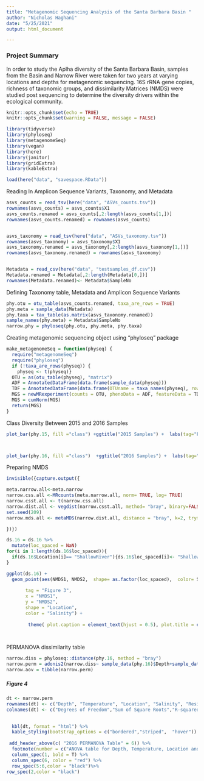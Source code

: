 ```yaml
---
title: "Metagenomic Sequencing Analysis of the Santa Barbara Basin "
author: "Nicholas Haghani"
date: "5/25/2021"
output: html_document

---
```



### Project Summary

In order to study the Aplha diversity of the Santa Barbara Basin, samples from the Basin and Narrow River were taken for two years at varying locations and depths for metagenomic sequencing. 16S rRNA gene copies, richness of taxonomic groups, and dissimilarity Matrices (NMDS) were studied post sequencing to determine the diversity drivers within the ecological community. 


```r
knitr::opts_chunk$set(echo = TRUE)
knitr::opts_chunk$set(warning = FALSE, message = FALSE) 

library(tidyverse)
library(phyloseq)
library(metagenomeSeq)
library(vegan)
library(here)
library(janitor)
library(gridExtra)
library(kableExtra)
```


```r
load(here("data", "savespace.RData"))
```


Reading In Amplicon Sequence Variants, Taxonomy, and Metadata
```r
asvs_counts = read_tsv(here("data", "ASVs_counts.tsv"))
rownames(asvs_counts) = asvs_counts$X1
asvs_counts.renamed = asvs_counts[,2:length(asvs_counts[1,])]
rownames(asvs_counts.renamed) = rownames(asvs_counts)


asvs_taxonomy = read_tsv(here("data", "ASVs_taxonomy.tsv"))
rownames(asvs_taxonomy) = asvs_taxonomy$X1
asvs_taxonomy.renamed = asvs_taxonomy[,2:length(asvs_taxonomy[1,])]
rownames(asvs_taxonomy.renamed) = rownames(asvs_taxonomy)


Metadata = read_csv(here("data", "testsamples_df.csv"))
Metadata.renamed = Metadata[,2:length(Metadata[0,])]
rownames(Metadata.renamed)<- Metadata$SampleNo

```

Defining Taxonomy table, Metadata and Amplicon Sequence Variants
```r
phy.otu = otu_table(asvs_counts.renamed, taxa_are_rows = TRUE)
phy.meta = sample_data(Metadata)
phy.taxa = tax_table(as.matrix(asvs_taxonomy.renamed))
sample_names(phy.meta) = Metadata$SampleNo
narrow.phy = phyloseq(phy.otu, phy.meta, phy.taxa)
```


Creating metagenomic sequencing object using "phyloseq" package
```r
make_metagenomeSeq = function(physeq) {
  require("metagenomeSeq")
  require("phyloseq")
  if (!taxa_are_rows(physeq)) {
    physeq <- t(physeq)}
  OTU = as(otu_table(physeq), "matrix")
  ADF = AnnotatedDataFrame(data.frame(sample_data(physeq)))
  TDF = AnnotatedDataFrame(data.frame(OTUname = taxa_names(physeq), row.names = taxa_names(physeq)))
  MGS = newMRexperiment(counts = OTU, phenoData = ADF, featureData = TDF)
  MGS = cumNorm(MGS)
  return(MGS)
}
```

Class Diversity Between 2015 and 2016 Samples
```r


plot_bar(phy.15, fill ="class") +ggtitle("2015 Samples") +  labs(tag="Figure 1") + theme( plot.caption = element_text(hjust = 0.5), plot.title = element_text(hjust = 0.5)) +geom_bar(aes(color=class, fill=class), stat="identity", position="stack",)



plot_bar(phy.16, fill ="class")  +ggtitle("2016 Samples") +  labs(tag="Figure 2") + theme( plot.caption = element_text(hjust = 0.5), plot.title = element_text(hjust = 0.5)) +geom_bar(aes(color=class, fill=class), stat="identity", position="stack",)


```




Preparing NMDS 
```r
invisible({capture.output({

meta.narrow.all<-meta.narrow
narrow.css.all <-MRcounts(meta.narrow.all, norm= TRUE, log= TRUE)
narrow.csst.all <- t(narrow.css.all)
narrow.dist.all <- vegdist(narrow.csst.all, method= "bray", binary=FALSE, diag=TRUE, upper=TRUE)
set.seed(209)
narrow.mds.all <- metaMDS(narrow.dist.all, distance = "bray", k=2, trymax = 1000)

})})
```



```r

ds.16 = ds.16 %>% 
  mutate(loc_spaced = NaN)
for(i in 1:length(ds.16$loc_spaced)){
  if(ds.16$Location[i]== "ShallowRiver"){ds.16$loc_spaced[i]<- "Shallow River"}else{if(ds.16$Location[i]== "LowerBasin"){ds.16$loc_spaced[i]<- "Lower Basin"} else{ds.16$loc_spaced[i]<- "Upper Basin"}}
}

ggplot(ds.16) +
  geom_point(aes(NMDS1, NMDS2,  shape= as.factor(loc_spaced),  color= Sal), size =3) + facet_wrap(~loc_spaced) + theme_bw() +  labs(title = "2016 Narrow River NMDS Plot",
                                                                                                                                    caption = "",    subtitle = "",
       tag = "Figure 3",
       x = "NMDS1",
       y = "NMDS2",
       shape = "Location",
       color = "Salinity") +
  
        theme( plot.caption = element_text(hjust = 0.5), plot.title = element_text(hjust = 0.5))

  
```



PERMANOVA dissimilarity table
```r
narrow.diss = phyloseq::distance(phy.16, method = "bray")
narrow.perm = adonis2(narrow.diss~ sample_data(phy.16)$Depth+sample_data(phy.16)$Temp+sample_data(phy.16)$LocnDescriptor+sample_data(phy.16)$Sal, data=Metadata )
narrow.aov = tibble(narrow.perm)
```




##### **Figure 4**
```r
dt <- narrow.perm 
rownames(dt) <- c("Depth", "Temperature", "Location", "Salinity", "Residuals", "Total")
colnames(dt) <- c("Degrees of Freedom","Sum of Square Roots","R-squared","f-value","p-value")

    
  kbl(dt, format = "html") %>%
  kable_styling(bootstrap_options = c("bordered","striped",  "hover")) %>%
    
 add_header_above(c( "2016 PERMANOVA Table" = 6)) %>%
  footnote(number = c("ANOVA table for Depth, Temperature, Location and Salinity from 2016 samples. All results in red have a p-value less than 0.05, showing statistical significance.")) %>%
  column_spec(1, bold = T) %>%
  column_spec(6, color = "red") %>%
  row_spec(5:6,color = "black")%>%
row_spec(2,color = "black")
  
```



